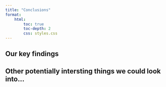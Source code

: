 ```yaml
---
title: "Conclusions"
format: 
    html:
        toc: true
        toc-depth: 2 
        css: styles.css
---
```


## Our key findings

## Other potentially intersting things we could look into...